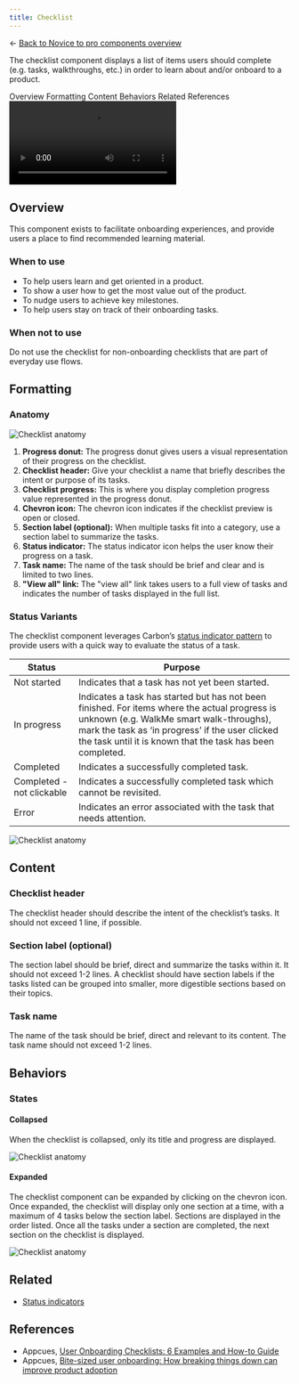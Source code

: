 ```yaml
---
title: Checklist
---
```


← [Back to Novice to pro components overview](/novice-to-pro/components/overview)

<PageDescription>

The checklist component displays a list of items users should complete (e.g. tasks, walkthroughs, etc.) in order to learn about and/or onboard to a product.

</PageDescription>

<AnchorLinks>
   <AnchorLink>Overview</AnchorLink>
   <AnchorLink>Formatting</AnchorLink>
   <AnchorLink>Content</AnchorLink>
   <AnchorLink>Behaviors</AnchorLink>
   <AnchorLink>Related</AnchorLink>
   <AnchorLink>References</AnchorLink>
</AnchorLinks>

<Row>
<Column colMd={12} colLg={12}>

<Video src="images/checklist-01.mp4" autoPlay loop>
    <track kind="captions" src="images/checklist-01.mp4" />
</Video>

</Column>
</Row>


## Overview

This component exists to facilitate onboarding experiences, and provide users a place to find recommended learning material.

### When to use
- To help users learn and get oriented in a product.
- To show a user how to get the most value out of the product.
- To nudge users to achieve key milestones.
- To help users stay on track of their onboarding tasks.

### When not to use

Do not use the checklist for non-onboarding checklists that are part of everyday use flows.


## Formatting

### Anatomy

<Row>
<Column colMd={8} colLg={8}>

![Checklist anatomy](images/checklist-02.png)

</Column>
</Row>

1. **Progress donut:** The progress donut gives users a visual representation of their progress on the checklist.
2. **Checklist header:** Give your checklist a name that briefly describes the intent or purpose of its tasks.
3. **Checklist progress:** This is where you display completion progress value represented in the progress donut.
4. **Chevron icon:** The chevron icon indicates if the checklist preview is open or closed.
5. **Section label (optional):**  When multiple tasks fit into a category, use a section label to summarize the tasks. 
6. **Status indicator:** The status indicator icon helps the user know their progress on a task.
7. **Task name:**  The name of the task should be brief and clear and is limited to two lines. 
8. **"View all" link:** The "view all" link takes users to a full view of tasks and indicates the number of tasks displayed in the full list.


### Status Variants

The checklist component leverages Carbon’s [status indicator pattern](https://carbondesignsystem.com/patterns/status-indicator-pattern/#medium-attention) to provide users with a quick way to evaluate the status of a task.

| Status   | Purpose                                                                                                                                       |
| --------- | ---------------------------------------------------------------------------------------------------------------------------------             |
| Not started   | Indicates that a task has not yet been started.                                                                      |
| In progress   | Indicates a task has started but has not been finished. For items where the actual progress is unknown (e.g. WalkMe smart walk-throughs), mark the task as ‘in progress’ if the user clicked the task until it is known that the task has been completed. |
| Completed     | Indicates a successfully completed task.                                                                       |
| Completed - not clickable | Indicates a successfully completed task which cannot be revisited.                                                     |
| Error | Indicates an error associated with the task that needs attention.                                                     |

<Row>
<Column colMd={8} colLg={8}>

![Checklist anatomy](images/checklist-03.png)

</Column>
</Row>


## Content

### Checklist header
The checklist header should describe the intent of the checklist’s tasks. It should not exceed 1 line, if possible. 

### Section label (optional)
The section label should be brief, direct and summarize the tasks within it. It should not exceed 1-2 lines. A checklist should have section labels if the tasks listed can be grouped into smaller, more digestible sections based on their topics. 

### Task name
The name of the task should be brief, direct and relevant to its content. The task name should not exceed 1-2 lines.


## Behaviors

### States

#### Collapsed
When the checklist is collapsed, only its title and progress are displayed.

<Row>
<Column colMd={8} colLg={8}>

![Checklist anatomy](images/checklist-04.png)

</Column>
</Row>

#### Expanded
The checklist component can be expanded by clicking on the chevron icon. Once expanded, the checklist will display only one section at a time, with a maximum of 4 tasks below the section label. Sections are displayed in the order listed. Once all the tasks under a section are completed, the next section on the checklist is displayed. 

<Row>
<Column colMd={8} colLg={8}>

![Checklist anatomy](images/checklist-05.png)

</Column>
</Row>


## Related
- [Status indicators](https://carbondesignsystem.com/patterns/status-indicator-pattern/)


## References
- Appcues, [User Onboarding Checklists: 6 Examples and How-to Guide](https://www.appcues.com/blog/best-checklist-examples)
- Appcues, [Bite-sized user onboarding: How breaking things down can improve product adoption](https://www.appcues.com/blog/bite-sized-user-onboarding)